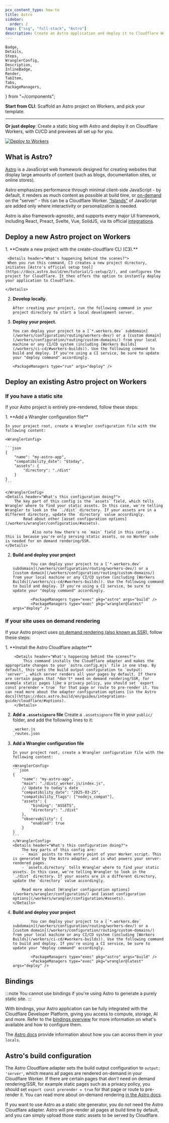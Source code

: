 ```yaml
---
pcx_content_type: how-to
title: Astro
sidebar:
  order: 2
tags: ["ssg", "full-stack", "Astro"]
description: Create an Astro application and deploy it to Cloudflare Workers with Workers Assets.
---
```


	Badge,
	Details,
	Steps,
	WranglerConfig,
	Description,
	InlineBadge,
	Render,
	TabItem,
	Tabs,
	PackageManagers,
} from "~/components";

**Start from CLI**: Scaffold an Astro project on Workers, and pick your template.

<PackageManagers
	type="create"
	pkg="cloudflare@latest"
	args="my-astro-app --framework=astro"
/>

---

**Or just deploy**: Create a static blog with Astro and deploy it on Cloudflare Workers, with CI/CD and previews all set up for you.

[![Deploy to Workers](https://deploy.workers.cloudflare.com/button)](https://dash.cloudflare.com/?to=/:account/workers-and-pages/create/deploy-to-workers&repository=https://github.com/cloudflare/templates/tree/main/astro-blog-starter-template)

## What is Astro?

[Astro](https://astro.build/) is a JavaScript web framework designed for creating websites that display large amounts of content (such as blogs, documentation sites, or online stores).

Astro emphasizes performance through minimal client-side JavaScript - by default, it renders as much content as possible at build time, or [on-demand](https://docs.astro.build/en/guides/on-demand-rendering/) on the "server" - this can be a Cloudflare Worker. [“Islands”](https://docs.astro.build/en/concepts/islands/) of JavaScript are added only where interactivity or personalization is needed.

Astro is also framework-agnostic, and supports every major UI framework, including React, Preact, Svelte, Vue, SolidJS, via its official [integrations](https://astro.build/integrations/).

## Deploy a new Astro project on Workers

<Steps>
1. **Create a new project with the create-cloudflare CLI (C3).**
    <PackageManagers
    	type="create"
    	pkg="cloudflare@latest"
    	args="my-astro-app --framework=astro"
    />

     <Details header="What's happening behind the scenes?">
     When you run this command, C3 creates a new project directory, initiates [Astro's official setup tool](https://docs.astro.build/en/tutorial/1-setup/2/), and configures the project for Cloudflare. It then offers the option to instantly deploy your application to Cloudflare.

    </Details>

2.  **Develop locally.**

        After creating your project, run the following command in your project directory to start a local development server.

    <PackageManagers type="run" args="dev" />

3.  **Deploy your project.**

        You can deploy your project to a [`*.workers.dev` subdomain](/workers/configuration/routing/workers-dev/) or a [custom domain](/workers/configuration/routing/custom-domains/) from your local machine or any CI/CD system (including [Workers Builds](/workers/ci-cd/#workers-builds)). Use the following command to build and deploy. If you're using a CI service, be sure to update your "deploy command" accordingly.

        <PackageManagers type="run" args="deploy" />

  </Steps>

## Deploy an existing Astro project on Workers

### If you have a static site

If your Astro project is entirely pre-rendered, follow these steps:

<Steps>
1.  **Add a Wrangler configuration file**

    In your project root, create a Wrangler configuration file with the following content:

    <WranglerConfig>

    ```json
    {
    	"name": "my-astro-app",
    	"compatibility_date": "$today",
    	"assets": {
    		"directory": "./dist"
    	}
    }
    ```

    </WranglerConfig>
    <Details header="What's this configuration doing?">
    	The key part of this config is the `assets` field, which tells Wrangler where to find your static assets. In this case, we're telling Wrangler to look in the `./dist` directory. If your assets are in a different directory, update the `directory` value accordingly.
    		Read about other [asset configuration options](/workers/wrangler/configuration/#assets).

    			Also note how there's no `main` field in this config - this is because you're only serving static assets, so no Worker code is needed for on demand rendering/SSR.
    </Details>

2.  **Build and deploy your project**

        		You can deploy your project to a [`*.workers.dev` subdomain](/workers/configuration/routing/workers-dev/) or a [custom domain](/workers/configuration/routing/custom-domains/) from your local machine or any CI/CD system (including [Workers Builds](/workers/ci-cd/#workers-builds)). Use the following command to build and deploy. If you're using a CI service, be sure to update your "deploy command" accordingly.

        		<PackageManagers type="exec" pkg="astro" args="build" />
        		<PackageManagers type="exec" pkg="wrangler@latest" args="deploy" />

</Steps>

### If your site uses on demand rendering

If your Astro project uses [on demand rendering (also known as SSR)](https://docs.astro.build/en/guides/on-demand-rendering/), follow these steps:

<Steps>
1. **Install the Astro Cloudflare adapter**
		<PackageManagers
			type="exec"
			pkg="astro"
			args="add cloudflare"
		/>

    	<Details header="What's happening behind the scenes?">
    		This command installs the Cloudflare adapter and makes the appropriate changes to your `astro.config.mjs` file in one step. By default, this sets the build output configuration to `output: 'server'`, which server renders all your pages by default. If there are certain pages that *don't* need on demand rendering/SSR, for example static pages like a privacy policy, you should set `export const prerender = true` for that page or route to pre-render it. You can read more about the adapter configuration options [in the Astro docs](https://docs.astro.build/en/guides/integrations-guide/cloudflare/#options).
    	</Details>

2.  **Add a `.assetsignore` file**
    Create a `.assetsignore` file in your `public/` folder, and add the following lines to it:

    ```txt title=".assetsignore"
    _worker.js
    _routes.json
    ```

3.  **Add a Wrangler configuration file**

        In your project root, create a Wrangler configuration file with the following content:

        <WranglerConfig>
        ```json
        {
        	"name": "my-astro-app",
        	"main": "./dist/_worker.js/index.js",
        	// Update to today's date
        	"compatibility_date": "2025-03-25",
        	"compatibility_flags": ["nodejs_compat"],
        	"assets": {
        		"binding": "ASSETS",
        		"directory": "./dist"
        	},
        	"observability": {
        		"enabled": true
        	}
        }
        ```
        </WranglerConfig>
        <Details header="What's this configuration doing?">
        	The key parts of this config are:
        	- `main` points to the entry point of your Worker script. This is generated by the Astro adapter, and is what powers your server-rendered pages.
        	- `assets.directory` tells Wrangler where to find your static assets. In this case, we're telling Wrangler to look in the `./dist` directory. If your assets are in a different directory, update the `directory` value accordingly.

        	Read more about [Wrangler configuration options](/workers/wrangler/configuration/) and [asset configuration options](/workers/wrangler/configuration/#assets).
        </Details>

4.  **Build and deploy your project**

        		You can deploy your project to a [`*.workers.dev` subdomain](/workers/configuration/routing/workers-dev/) or a [custom domain](/workers/configuration/routing/custom-domains/) from your local machine or any CI/CD system (including [Workers Builds](/workers/ci-cd/#workers-builds)). Use the following command to build and deploy. If you're using a CI service, be sure to update your "deploy command" accordingly.

        		<PackageManagers type="exec" pkg="astro" args="build" />
        		<PackageManagers type="exec" pkg="wrangler@latest" args="deploy" />

</Steps>

## Bindings

:::note
You cannot use bindings if you're using Astro to generate a purely static site.
:::

With bindings, your Astro application can be fully integrated with the Cloudflare Developer Platform, giving you access to compute, storage, AI and more. Refer to the [bindings overview](/workers/runtime-apis/bindings/) for more information on what's available and how to configure them.

The [Astro docs](https://docs.astro.build/en/guides/integrations-guide/cloudflare/#cloudflare-runtime) provide information about how you can access them in your `locals`.

## Astro's build configuration

The Astro Cloudflare adapter sets the build output configuration to `output: 'server'`, which means all pages are rendered on-demand in your Cloudflare Worker. If there are certain pages that _don't_ need on demand rendering/SSR, for example static pages such as a privacy policy, you should set `export const prerender = true` for that page or route to pre-render it. You can read more about on-demand rendering [in the Astro docs](https://docs.astro.build/en/guides/on-demand-rendering/).

If you want to use Astro as a static site generator, you do not need the Astro Cloudflare adapter. Astro will pre-render all pages at build time by default, and you can simply upload those static assets to be served by Cloudflare.
